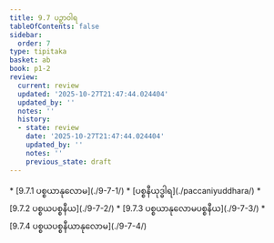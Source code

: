 ```yaml
---
title: 9.7 ပဉှာဝါရ
tableOfContents: false
sidebar:
  order: 7
type: tipitaka
basket: ab
book: p1-2
review:
  current: review
  updated: '2025-10-27T21:47:44.024404'
  updated_by: ''
  notes: ''
  history:
  - state: review
    date: '2025-10-27T21:47:44.024404'
    updated_by: ''
    notes: ''
    previous_state: draft
---
```



<ReviewStatus review={frontmatter.review} showDetails={true} />

<HypothesisAnnotation frontmatter={frontmatter} />

<DynamicBreadcrumb />



<TableOfContents book="p1-2" section="9.7">
* [9.7.1 ပစ္စယာနုလောမ](./9-7-1/)
* [ပစ္စနီယုဒ္ဓါရ](./paccaniyuddhara/)
* [9.7.2 ပစ္စယပစ္စနီယ](./9-7-2/)
* [9.7.3 ပစ္စယာနုလောမပစ္စနီယ](./9-7-3/)
* [9.7.4 ပစ္စယပစ္စနီယာနုလောမ](./9-7-4/)
</TableOfContents>